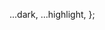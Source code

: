 

  ...dark,
  ...highlight,
};

<Head>
  <title>How to Build High Performance Website</title>
  <link rel="icon" type="image/png" href={require("./images/computer.png")} />
  <meta property="og:image" content={require("./images/banner.png")} />
  <meta
    name="og:description"
    content="Discuss improvement that we can do especially with Vue"
  />
  <script async data-api="/_hive" src="/bee.js" />
</Head>

<Layout>

# How to Build High Performance Website

by Ilham Wahabi

</Layout>

---

# About Me

<Steps>

- Frontend Developer
- Informatics ITB'16
- Ex. eHealth, Dekoruma, Chatbiz, Stoqo
- <Link href="https://github.com/iwgx">Github</Link> & <Link href="https://twitter.com/ilhamwahabigx">
    Twitter
  </Link>

</Steps>

---

# Why Performance Matters?

---

# bad found :(

---

<Layout>

> Aberdeen Group found that a **1s slow down** resulted **11% fewer page views**, **7% less conversion**

</Layout>

---

<Layout>

> Akamai found that **2s delay** in web page load time increase **bounce rates by 103%**

</Layout>

---

<Layout>

> Google found that a **2% slower page** resulted in **2% fewer searches**, which means 2% fewer ads show

</Layout>

---

# good found :)

---

<Layout>

> A **400ms improvement** in performance resulted in a **9% increase in traffic** at Yahoo

</Layout>

---

<Layout>

> **100ms improvement** in performance results in **1% increase in overall revenue** at Amazon

</Layout>

---

# Takeaway

<Steps>

### Even small improvement have huge effect

</Steps>

---

<Invert>

# 3 Aspect of Performance

<Column
  data={[
    { label: "Javascript", img: require("./images/coding.png") },
    { label: "Load", img: require("./images/loader.png") },
    { label: "Rendering", img: require("./images/render.png") },
  ]}
/>

</Invert>

---

# Steve Golden Rules of Performance

---

## Doing less stuff takes less time

---

## If you can do it later. Do it later

---

# #1 Javascript Performance

---

<Img src={require("./images/js.png")} />

---

# Try avoid nested function

```js
function cubic(a) {
  // Will parsed repeatedly
  function square(b) {
    return b * b;
  }

  return square(a) * a;
}
```

---

# Use function consistently

```js
function add(a, b) {
  return a + b;
}

add(1, 2);

add(2, 3); // faster

add("1", "a"); // slow
```

---

# Takeaways

<Steps>

- Ship less code

- Consider type system

</Steps>

---

## Debugging with worsen performance

<Img
  src={require("./images/performance.png")}
  style={{ width: "60%", maxWidth: 1080 }}
/>

---

## Benchmark Javascript Operation with <Link href="https://perf.link/">perf.link</Link>

<Img src={require("./images/perflink.png")} />

---

# #2 Load Performance

---

## Debugging with slow connection

<Img src={require("./images/network.png")} />

---

# Code splitting

---

## Imagine this scenario

<Steps>

1. Your website have _home page_, _about page_, and _register page_

2. User visit your _home page_

3. Is user also need to load your _about page_ & _register page_?

</Steps>

---

<Invert>

## Just load what matters

<Img src={require("./images/codesplitting.png")} />

</Invert>

---

## 2 types:

<Steps>

1. Route based

   - Split route that likely will not visited often
   - Ex: Split career page and about page

2. Component based
   - Split component that will not used immediately
   - Ex: Split modal and drawer

</Steps>

---

```vue
<template>
  <lazy-modal />
</template>

<script>
/* load even if user will not use */
// import Modal from "./Modal.vue";

/* just load when used */
const LazyModal = () => import("Modal.vue");
export default {
  components: { LazyModal },
};
</script>
```

---

### <Link href="https://nuxtjs.org/">Nuxt.js</Link> use route-based code splitting as default

<Img src={require("./images/nuxt.png")} />

---

## This is JUST (modern) Javascript

---

# Load Image

---

## Keep small

<Steps>

## and

## Just load what screen need

</Steps>

---

```html
<img src="small.jpg" srcset="medium.jpg 500w, large.jpg 1000w" />
```

<Steps>

- If your device width is 320px
- And non retina (1x)
- Calculation:
  - 500 / 320 = 1.5625
  - 1000 / 320 = 3.125
- Then your browser will choose **medium.jpg**
- Since it nearest >= than 1

</Steps>

---

- You need multiple file for one image

- You need to compress it manually

- Syntax not too intuitive

---

## <Link href="https://www.imgix.com/">Imgix</Link>

<Img src={require("./images/imgix.png")} />

---

```html
http://domain/img.png?auto=compress&w=600&h=400
```

<Steps>

- Just need 1 master file

- No need compress manually

- And another great feature!

- official: <Link href="https://github.com/imgix/vue-imgix">vue-imgix</Link>

</Steps>

---

# How to check package size?

---

# <Link href="https://bundlephobia.com/">Bundlephobia</Link>

<Img src={require("./images/bundlephobia.png")} />

---

# Alternative package

<Steps>

take with grain of salt

</Steps>

---

## <Link href="https://bundlephobia.com/result?p=dayjs">dayjs</Link>, for <Link href="https://bundlephobia.com/result?p=moment">momentjs</Link>

<Steps>

- 25x smaller
- (almost) same API
- tree-shakeable

</Steps>

---

## <Link href="https://bundlephobia.com/result?p=redaxios">redaxios</Link>, for <Link href="https://bundlephobia.com/result?p=axios">axios</Link>

<Steps>

- ~800 byte
- same API
- use Fetch
- tree-shakeable

</Steps>

---

## <Link href="https://bundlephobia.com/result?p=nanoid">nanoid</Link>, for <Link href="https://bundlephobia.com/result?p=uuid">uuid</Link>

<Steps>

- 6x smaller
- tree-shakeable
- side-effect free

</Steps>

---

## <Link href="https://bundlephobia.com/result?p=lodash-es">lodash-es</Link>, for <Link href="https://bundlephobia.com/result?p=lodash">lodash</Link>

<Steps>

even better

## lodash.[methodName]

</Steps>

---

## Or use it with

```js
import add from "lodash/add";

add(6, 4);
```

---

# #3 Render Performance

---

# Reflow

<Steps>

- Blocking operation

- Consume CPU

</Steps>

---

<Layout>

Whenever the geometry of an element changes, the browser has to reflow the page

Reflow an element causes a reflow of its parent and children

</Layout>

---

## Cause

<Steps>

- Changing the font
- Content changes
- Add / remove element
- Add / remove classes
- Calculating size
- Changing size / position
- (Even more...)

</Steps>

---

## How to Avoid?

- Change classes at the lowest level

- Avoid repeatedly modifying inline style

- Avoid table layouts

- (Even more...)

---

## Do Batch DOM Manipulation

```js
// BAD
parent.append(child1);
parent.append(child2);
```

```js
// GOOD
fragment.append(child1);
fragment.append(child2);

parent.append(fragment);
```

---

## Layout Trashing

---

<Layout>

we **update** something

<Steps>

then we **read** something

browser be like

#### wait, you just changed something before. Let me reflow the page again to get latest value

</Steps>

</Layout>

---

```js
// BAD
const width1 = element1.offsetWidth;
element1.style.width = width1 * 2;

const width2 = element2.offsetWidth;
element1.style.width = width2 * 2;
```

```js
// GOOD
const width1 = element1.offsetWidth;
const width2 = element2.offsetWidth;

element1.style.width = width1 * 2;
element2.style.width = width2 * 2;
```

---

# Solution

<Steps>

### Separate read and write

</Steps>

---

<Layout>

If you can change the visual appearance of an element by adding a **CSS class**

Do that, you'll avoid accidental trashing

</Layout>

---

# Have long list of data?

<Img src={require("./images/twitter.png")} />

---

## Every time you scroll a long list

<Steps>

#### There is expensive DOM nodes creation

### and

#### Not visible component still stored in memory

</Steps>

---

## Use <Link href="https://github.com/Akryum/vue-virtual-scroller">vue-virtual-scroller</Link>

<Steps>

- By Vue core team
- only renders the visible items
- as the user scrolls,
- it reuses all components & DOM nodes

</Steps>

---

<Invert>

# Maybe you don't need this?

<Steps>

## ever heard of pagination?

</Steps>

</Invert>

---

# Audit

---

# It's an irony

---

# User access our web...

<Steps>

## Using low spec device

## In slow connection

</Steps>

---

<Invert>

# Meanwhile developer...

<Steps>

## Using high spec device

## In high speed connection

</Steps>

</Invert>

---

# Auditing Tools

---

## 1. <Link href="https://chrome.google.com/webstore/detail/lighthouse/blipmdconlkpinefehnmjammfjpmpbjk">Lighthouse</Link>

<Img src={require("./images/lighthouse.png")} />

---

## 2. <Link href="https://chrome.google.com/webstore/detail/web-vitals/ahfhijdlegdabablpippeagghigmibma">Web Vitals</Link>

<Img src={require("./images/webvitals.png")} />

---

## 3. <Link href="https://web.dev/measure/">Measure</Link>

<Img src={require("./images/measure.png")} />

---

## 4. <Link href="https://developers.google.com/speed/pagespeed/insights/">Pagespeed Insight</Link>

<Img src={require("./images/pagespeedinsight.png")} />

---

## 5. <Link href="https://testmysite.io/">Testmysite</Link>

<Img src={require("./images/testmysite.png")} />

---

## 6. <Link href="https://www.webpagetest.org/">Webpagetest</Link>

<Img src={require("./images/webpagetest.png")} />

---

# It's Audit Time!

---

## Things not discussed here

- Performance CSS animation
- Load font effectively
- Caching
- Service Worker
- Unused code removal
- Chrome Performance tab
- Much more...

---

## That's all folks

<Steps>

# Any Question?

</Steps>
